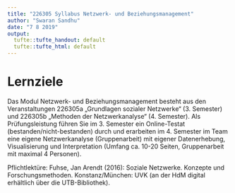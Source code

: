 ```yaml
---
title: "226305 Syllabus Netzwerk- und Beziehungsmanagement"
author: "Swaran Sandhu"
date: "7 8 2019"
output:
  tufte::tufte_handout: default
  tufte::tufte_html: default
---
```


# Lernziele

Das Modul Netzwerk- und Beziehungsmanagement besteht aus den Veranstaltungen 226305a „Grundlagen sozialer Netzwerke“ (3. Semester) und 226305b „Methoden der Netzwerkanalyse“ (4. Semester). Als Prüfungsleistung führen Sie im 3. Semester ein Online-Testat (bestanden/nicht-bestanden) durch und erarbeiten im 4. Semester im Team eine eigene Netzwerkanalyse (Gruppenarbeit) mit eigener Datenerhebung, Visualisierung und Interpretation (Umfang ca. 10-20 Seiten, Gruppenarbeit mit maximal 4 Personen). 

Pflichtlektüre: Fuhse, Jan Arendt (2016): Soziale Netzwerke. Konzepte und Forschungsmethoden. Konstanz/München: UVK (an der HdM digital erhältlich über die UTB-Bibliothek).
